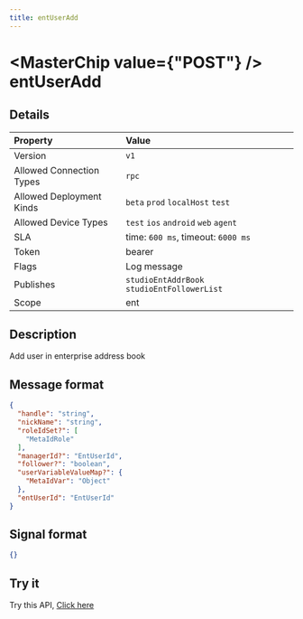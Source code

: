 ```yaml
---
title: entUserAdd
---
```



# <MasterChip value={"POST"} /> entUserAdd

## Details

| Property | Value | 
| :--- | :--- | 
| Version | `v1` |
| Allowed Connection Types | `rpc`  |
| Allowed Deployment Kinds | `beta` `prod` `localHost` `test`  |
| Allowed Device Types | `test` `ios` `android` `web` `agent`  |
| SLA | time: `600 ms`, timeout: `6000 ms` |
| Token | bearer |
| Flags | Log message |
| Publishes | `studioEntAddrBook` `studioEntFollowerList`  |
| Scope | ent |


## Description

Add user in enterprise address book

## Message format

```json copy
{
  "handle": "string",
  "nickName": "string",
  "roleIdSet?": [
    "MetaIdRole"
  ],
  "managerId?": "EntUserId",
  "follower?": "boolean",
  "userVariableValueMap?": {
    "MetaIdVar": "Object"
  },
  "entUserId": "EntUserId"
}
```

## Signal format

```json copy
{}
```

## Try it

Try this API, [Click here](https://web.neome.ai/api?path=studio_studioMain_entUserAdd)

